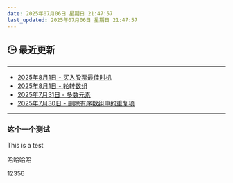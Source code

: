 ```yaml
---
date: 2025年07月06日 星期日 21:47:57
last_updated: 2025年07月06日 星期日 21:47:57
---
```


## 🕒 最近更新

---
- [2025年8月1日 - 买入股票最佳时机](/blog/LeetCode121)
- [2025年8月1日 - 轮转数组](/blog/LeetCode189)
- [2025年7月31日 - 多数元素](/blog/LeetCode169)
- [2025年7月30日 - 删除有序数组中的重复项](/blog/LeetCode26)
---

<!-- 其他内容 -->


### 这个一个测试
This is a test

哈哈哈哈


12356
